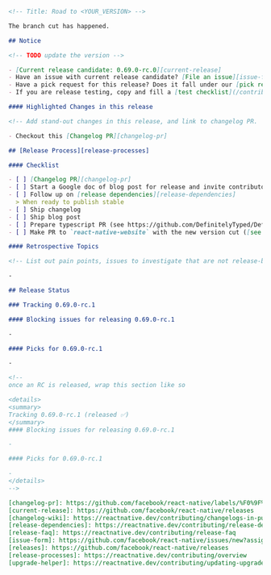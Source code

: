 ```markdown
<!-- Title: Road to <YOUR_VERSION> -->

The branch cut has happened.

## Notice

<!-- TODO update the version -->

- [Current release candidate: 0.69.0-rc.0][current-release]
- Have an issue with current release candidate? [File an issue][issue-form] and we will triage.
- Have a pick request for this release? Does it fall under our [pick request qualifications][release-faq]? If so please create a PR against the release branch and comment with the PR link
- If you are release testing, copy and fill a [test checklist](/contributing/release-testing#test-checklist).

#### Highlighted Changes in this release

<!-- Add stand-out changes in this release, and link to changelog PR.  -->

- Checkout this [Changelog PR][changelog-pr]

## [Release Process][release-processes]

#### Checklist

- [ ] [Changelog PR][changelog-pr]
- [ ] Start a Google doc of blog post for release and invite contributors of release highlights to expand
- [ ] Follow up on [release dependencies][release-dependencies]
  > When ready to publish stable
- [ ] Ship changelog
- [ ] Ship blog post
- [ ] Prepare typescript PR (see https://github.com/DefinitelyTyped/DefinitelyTyped/pull/60929)
- [ ] Make PR to `react-native-website` with the new version cut ([see docs](https://github.com/facebook/react-native-website#cutting-a-new-version))

#### Retrospective Topics

<!-- List out pain points, issues to investigate that are not release-blocking to follow up on -->

-

## Release Status

### Tracking 0.69.0-rc.1

#### Blocking issues for releasing 0.69.0-rc.1

-

#### Picks for 0.69.0-rc.1

-

<!--
once an RC is released, wrap this section like so

<details>
<summary>
Tracking 0.69.0-rc.1 (released ✅)
</summary>
#### Blocking issues for releasing 0.69.0-rc.1

-

#### Picks for 0.69.0-rc.1

-
</details>
-->

[changelog-pr]: https://github.com/facebook/react-native/labels/%F0%9F%93%9D%20Changelog
[current-release]: https://github.com/facebook/react-native/releases
[changelog-wiki]: https://reactnative.dev/contributing/changelogs-in-pull-requests
[release-dependencies]: https://reactnative.dev/contributing/release-dependencies
[release-faq]: https://reactnative.dev/contributing/release-faq
[issue-form]: https://github.com/facebook/react-native/issues/new?assignees=&labels=Needs%3A+Triage+%3Amag%3A%2Cpre-release&template=release_blocker_form.yml
[releases]: https://github.com/facebook/react-native/releases
[release-processes]: https://reactnative.dev/contributing/overview
[upgrade-helper]: https://reactnative.dev/contributing/updating-upgrade-helper
```
